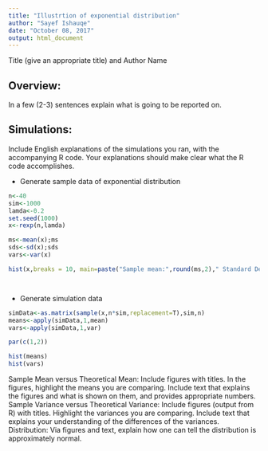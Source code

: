 ```yaml
---
title: "Illustrtion of exponential distribution"
author: "Sayef Ishauqe"
date: "October 08, 2017"
output: html_document
---
```


Title (give an appropriate title) and Author Name

## Overview: 
In a few (2-3) sentences explain what is going to be reported on.

## Simulations: 
Include English explanations of the simulations you ran, with the accompanying R code. Your explanations should make clear what the R code accomplishes.

* Generate sample data of exponential distribution

```r

n<-40
sim<-1000
lamda<-0.2
set.seed(1000)
x<-rexp(n,lamda)

ms<-mean(x);ms
sds<-sd(x);sds
vars<-var(x)

hist(x,breaks = 10, main=paste("Sample mean:",round(ms,2)," Standard Deviation:",round(sds,2)))




```

* Generate simulation data

```r
simData<-as.matrix(sample(x,n*sim,replacement=T),sim,n)
means<-apply(simData,1,mean)
vars<-apply(simData,1,var)

par(c(1,2))

hist(means)
hist(vars)

```

Sample Mean versus Theoretical Mean: Include figures with titles. In the figures, highlight the means you are comparing. Include text that explains the figures and what is shown on them, and provides appropriate numbers.
Sample Variance versus Theoretical Variance: Include figures (output from R) with titles. Highlight the variances you are comparing. Include text that explains your understanding of the differences of the variances.
Distribution: Via figures and text, explain how one can tell the distribution is approximately normal.
